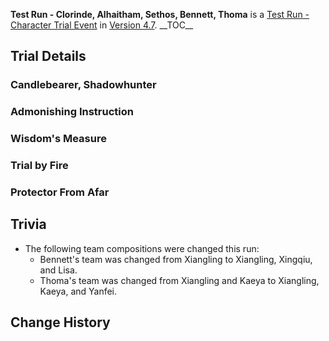{{Event
|name              = Test Run - Clorinde, Alhaitham, Sethos, Bennett, Thoma
|image             = Test Run - Clorinde, Alhaitham, Sethos, Bennett, Thoma.png
|type              = In-Game
|group             = Test Run
|time_known        = yes
|time_start        = 2024-06-05 11:00:00
|time_start_offset = GMT+8
|time_end          = 2024-06-25 17:59:00
}}
'''Test Run - Clorinde, Alhaitham, Sethos, Bennett, Thoma''' is a [[Test Run - Character Trial Event]] in [[Version 4.7]].
__TOC__
{{Test Run
|character_5_1 = Clorinde
|rewards_5_1   = Primogem*20;Lumitoile*3;Transoceanic Pearl*3
|party_5_1     = Chevreuse,Fischl,Thoma
|character_5_2 = Alhaitham
|rewards_5_2   = Primogem*20;Sand Grease Pupa*3;Faded Red Satin*3
|party_5_2     = Fischl,Barbara
|character_4_1 = Sethos
|rewards_4_1   = Adventurer's Experience*6;Trishiraite*3;Faded Red Satin*3
|party_4_1     = Collei,Fischl,Yaoyao
|character_4_2 = Bennett
|rewards_4_2   = Mystic Enhancement Ore*3;Windwheel Aster*3;Treasure Hoarder Insignia*3
|party_4_2     = Xiangling,Xingqiu,Lisa
|character_4_3 = Thoma
|rewards_4_3   = Mora*15,000;Fluorescent Fungus*3;Treasure Hoarder Insignia*3
|party_4_3     = Xiangling,Kaeya,Yanfei
|wish          = Illuminating Lightning/2024-06-05
|wish2         = Caution in Confidence/2024-06-05
}}

==Trial Details==
===Candlebearer, Shadowhunter===
{{Trial Character/Event/Header}}
{{Trial Character/Event
|character_name         = Clorinde
|character_level        = 80
|constellation          = 0
|weapon_name            = Absolution
|weapon_level           = 80
|refinement             = 1

|artifact_flower        = Harmonious Symphony Prelude
|artifact_feather       = Ancient Sea's Nocturnal Musing
|artifact_sands         = The Grand Jape of the Turning of Fate
|artifact_goblet        = Ichor Shower Rhapsody
|artifact_circlet       = Whimsical Dance of the Withered
|artifact_level         = 20
|set1                   = Fragment of Harmonic Whimsy
|set1_piece_bonus       = 4

|normal_attack_talent   = 8
|elemental_skill_talent = 8
|elemental_burst_talent = 8

|hp                     = 19,293
|atk                    = 2,238
|def                    = 824
|em                     = 105
|crit_rate              = 71.5%
|crit_dmg               = 152.2%
|er                     = 135.0%
|electro_dmg            = 46.6%
}}
{{Trial Character/Event
|character_name         = Chevreuse
|character_level        = 80
|constellation          = 0
|weapon_name            = Rightful Reward
|weapon_level           = 80
|refinement             = 1

|artifact_flower        = Forgotten Oath of Days Past
|artifact_feather       = Recollection of Days Past
|artifact_sands         = Echoing Sound From Days Past
|artifact_goblet        = Promised Dream of Days Past
|artifact_circlet       = Poetry of Days Past
|artifact_level         = 20
|set1                   = Song of Days Past
|set1_piece_bonus       = 4

|normal_attack_talent   = 8
|elemental_skill_talent = 8
|elemental_burst_talent = 8

|hp                     = 37,771
|atk                    = 1,356
|def                    = 648
|em                     = 105
|crit_rate              = 26.0%
|crit_dmg               = 91.9%
|er                     = 135.0%
|healing                = 15.0%
}}
{{Trial Character/Event
|character_name         = Fischl
|character_level        = 80
|constellation          = 0
|weapon_name            = The Stringless
|weapon_level           = 80
|refinement             = 1

|artifact_flower        = Gladiator's Nostalgia
|artifact_feather       = Gladiator's Destiny
|artifact_sands         = Hourglass of Thunder
|artifact_goblet        = Omen of Thunderstorm
|artifact_circlet       = Thunder Summoner's Crown
|artifact_level         = 20
|set1                   = Gladiator's Finale
|set1_piece_bonus       = 2
|set2                   = Thundering Fury
|set2_piece_bonus       = 2

|normal_attack_talent   = 8
|elemental_skill_talent = 8
|elemental_burst_talent = 8

|hp                     = 15,661
|atk                    = 1,902
|def                    = 637
|em                     = 256
|crit_rate              = 57.1%
|crit_dmg               = 91.9%
|er                     = 135.0%
|electro_dmg            = 61.6%
}}
{{Trial Character/Event
|character_name         = Thoma
|character_level        = 80
|constellation          = 0
|weapon_name            = Kitain Cross Spear
|weapon_level           = 80
|refinement             = 1

|artifact_flower        = Royal Flora
|artifact_feather       = Royal Plume
|artifact_sands         = Royal Pocket Watch
|artifact_goblet        = Royal Silver Urn
|artifact_circlet       = Royal Masque
|artifact_level         = 20
|set1                   = Noblesse Oblige
|set1_piece_bonus       = 4

|normal_attack_talent   = 8
|elemental_skill_talent = 8
|elemental_burst_talent = 8

|hp                     = 23.313
|atk                    = 1,488
|def                    = 794
|em                     = 205
|crit_rate              = 26.0
|crit_dmg               = 91.9
|er                     = 186.8
}}
{{Trial Character/Event/Footer}}

===Admonishing Instruction===
{{Trial Character/Event/Header}}
{{Trial Character/Event
|character_name         = Alhaitham
|character_level        = 80
|constellation          = 0
|weapon_name            = Light of Foliar Incision
|weapon_level           = 80
|refinement             = 1

|artifact_flower        = Dreaming Steelbloom
|artifact_feather       = Feather of Judgment
|artifact_sands         = The Sunken Years
|artifact_goblet        = Honeyed Final Feast
|artifact_circlet       = Shadow of the Sand King
|artifact_level         = 20
|set1                   = Gilded Dreams
|set1_piece_bonus       = 4

|normal_attack_talent   = 8
|elemental_skill_talent = 8
|elemental_burst_talent = 8

|hp                     = 19,675
|atk                    = 1,285
|def                    = 822
|em                     = 371
|crit_rate              = 61.1%
|crit_dmg               = 172.4%
|er                     = 135.0%
|dendro_dmg             = 68.2%
}}{{Trial Character/Event
|character_name         = Fischl
|character_level        = 80
|constellation          = 0
|weapon_name            = The Stringless
|weapon_level           = 80
|refinement             = 1

|artifact_flower        = Gladiator's Nostalgia
|artifact_feather       = Gladiator's Destiny
|artifact_sands         = Hourglass of Thunder
|artifact_goblet        = Omen of Thunderstorm
|artifact_circlet       = Thunder Summoner's Crown
|artifact_level         = 20
|set1                   = Gladiator's Finale
|set1_piece_bonus       = 2
|set2                   = Thundering Fury
|set2_piece_bonus       = 2

|normal_attack_talent   = 8
|elemental_skill_talent = 8
|elemental_burst_talent = 8

|hp                     = 15,661
|atk                    = 1,735
|def                    = 637
|em                     = 256
|crit_rate              = 57.1%
|crit_dmg               = 91.9%
|er                     = 135.0%
|electro_dmg            = 61.6%
}}{{Trial Character/Event
|character_name         = Barbara
|character_level        = 80
|constellation          = 0
|weapon_name            = Prototype Amber
|weapon_level           = 80
|refinement             = 1

|artifact_flower        = Maiden's Distant Love
|artifact_feather       = Maiden's Heart-Stricken Infatuation
|artifact_sands         = Maiden's Passing Youth
|artifact_goblet        = Maiden's Fleeting Leisure
|artifact_circlet       = Maiden's Fading Beauty
|artifact_level         = 20
|set1                   = Maiden Beloved
|set1_piece_bonus       = 4

|normal_attack_talent   = 8
|elemental_skill_talent = 8
|elemental_burst_talent = 8

|hp                     = 25,121
|atk                    = 1,099
|def                    = 712
|em                     = 105
|crit_rate              = 26.0%
|crit_dmg               = 91.9%
|er                     = 186.8%
|healing                = 50.9%
}}
{{Trial Character/Event/Footer}}

===Wisdom's Measure===
{{Trial Character/Event/Header}}
{{Trial Character/Event
|character_name         = Sethos
|character_level        = 80
|constellation          = 0
|weapon_name            = Scion of the Blazing Sun
|weapon_level           = 80
|refinement             = 1

|artifact_flower        = Troupe's Dawnlight
|artifact_feather       = Bard's Arrow Feather
|artifact_sands         = Concert's Final Hour
|artifact_goblet        = Wanderer's String-Kettle
|artifact_circlet       = Conductor's Top Hat
|artifact_level         = 20
|set1                   = Wanderer's Troupe
|set1_piece_bonus       = 4

|normal_attack_talent   = 8
|elemental_skill_talent = 8
|elemental_burst_talent = 8

|hp                     = 16,247
|atk                    = 1,224
|def                    = 603
|em                     = 493
|crit_rate              = 42.8%
|crit_dmg               = 154.1%
|er                     = 135.0%
|electro_dmg            = 46.6%
}}{{Trial Character/Event
|character_name         = Collei
|character_level        = 80
|constellation          = 0
|weapon_name            = The Stringless
|weapon_level           = 80
|refinement             = 1

|artifact_flower        = Labyrinth Wayfarer
|artifact_feather       = Scholar of Vines
|artifact_sands         = A Time of Insight
|artifact_goblet        = Lamp of the Lost
|artifact_circlet       = Laurel Coronet
|artifact_level         = 20
|set1                   = Deepwood Memories
|set1_piece_bonus       = 4

|normal_attack_talent   = 8
|elemental_skill_talent = 8
|elemental_burst_talent = 8

|hp                     = 16,247
|atk                    = 1,253
|def                    = 644
|em                     = 492
|crit_rate              = 57.1%
|crit_dmg               = 91.9%
|er                     = 135.0%
|dendro_dmg             = 61.6%
}}{{Trial Character/Event
|character_name         = Fischl
|character_level        = 80
|constellation          = 0
|weapon_name            = The Stringless
|weapon_level           = 80
|refinement             = 1

|artifact_flower        = Gladiator's Nostalgia
|artifact_feather       = Gladiator's Destiny
|artifact_sands         = Hourglass of Thunder
|artifact_goblet        = Omen of Thunderstorm
|artifact_circlet       = Thunder Summoner's Crown
|artifact_level         = 20
|set1                   = Gladiator's Finale
|set1_piece_bonus       = 2
|set2                   = Thundering Fury
|set2_piece_bonus       = 2

|normal_attack_talent   = 8
|elemental_skill_talent = 8
|elemental_burst_talent = 8

|hp                     = 15,661
|atk                    = 1,735
|def                    = 637
|em                     = 306
|crit_rate              = 57.1%
|crit_dmg               = 91.9%
|er                     = 135.0%
|electro_dmg            = 61.6%
}}{{Trial Character/Event
|character_name         = Yaoyao
|character_level        = 80
|constellation          = 0
|weapon_name            = Favonius Lance
|weapon_level           = 80
|refinement             = 1

|artifact_flower        = Labyrinth Wayfarer
|artifact_feather       = Scholar of Vines
|artifact_sands         = A Time of Insight
|artifact_goblet        = Lamp of the Lost
|artifact_circlet       = Laurel Coronet
|artifact_level         = 20
|set1                   = Deepwood Memories
|set1_piece_bonus       = 4

|normal_attack_talent   = 8
|elemental_skill_talent = 8
|elemental_burst_talent = 8

|hp                     = 30,807
|atk                    = 1,209
|def                    = 794
|em                     = 155
|crit_rate              = 26.0%
|crit_dmg               = 91.9%
|er                     = 162.9%
|dendro_dmg             = 15.0%
|healing                = 35.9%
}}
{{Trial Character/Event/Footer}}

===Trial by Fire===
{{Trial Character/Event/Header}}
{{Trial Character/Event
|character_name         = Bennett
|character_level        = 80
|constellation          = 0
|weapon_name            = Sapwood Blade
|weapon_level           = 80
|refinement             = 1

|artifact_flower        = Royal Flora
|artifact_feather       = Royal Plume
|artifact_sands         = Royal Pocket Watch
|artifact_goblet        = Royal Silver Urn
|artifact_circlet       = Royal Masque
|artifact_level         = 20
|set1                   = Noblesse Oblige
|set1_piece_bonus       = 4

|normal_attack_talent   = 8
|elemental_skill_talent = 8
|elemental_burst_talent = 8

|hp                     = 29,043
|atk                    = 1,354
|def                    = 815
|em                     = 105
|crit_rate              = 26.0%
|crit_dmg               = 91.9%
|er                     = 234.7%
}}{{Trial Character/Event
|character_name         = Xiangling
|character_level        = 80
|constellation          = 0
|weapon_name            = Dragon's Bane
|weapon_level           = 80
|refinement             = 1

|artifact_flower        = Royal Flora
|artifact_feather       = Royal Plume
|artifact_sands         = Witch's End Time
|artifact_goblet        = Witch's Heart Flames
|artifact_circlet       = Witch's Scorching Hat
|artifact_level         = 20
|set1                   = Noblesse Oblige
|set1_piece_bonus       = 2
|set2                   = Crimson Witch of Flames
|set2_piece_bonus       = 2

|normal_attack_talent   = 8
|elemental_skill_talent = 8
|elemental_burst_talent = 8

|hp                     = 17,312
|atk                    = 1,541
|def                    = 712
|em                     = 378
|crit_rate              = 57.1%
|crit_dmg               = 91.9%
|er                     = 135.0%
|pyro_dmg               = 61.6%
}}{{Trial Character/Event
|character_name         = Xingqiu
|character_level        = 80
|constellation          = 0
|weapon_name            = Sacrificial Sword
|weapon_level           = 80
|refinement             = 1

|artifact_flower        = Royal Flora
|artifact_feather       = Royal Plume
|artifact_sands         = Copper Compass
|artifact_goblet        = Goblet of Thundering Deep
|artifact_circlet       = Wine-Stained Tricorne
|artifact_level         = 20
|set1                   = Noblesse Oblige
|set1_piece_bonus       = 2
|set2                   = Heart of Depth
|set2_piece_bonus       = 2

|normal_attack_talent   = 8
|elemental_skill_talent = 8
|elemental_burst_talent = 8

|hp                     = 16,673
|atk                    = 1,336
|def                    = 801
|em                     = 105
|crit_rate              = 57.1%
|crit_dmg               = 91.9%
|er                     = 242.6%
|hydro_dmg              = 81.6
}}{{Trial Character/Event
|character_name         = Lisa
|character_level        = 80
|constellation          = 0
|weapon_name            = The Widsith
|weapon_level           = 80
|refinement             = 1

|artifact_flower        = Thunderbird's Mercy
|artifact_feather       = Survivor of Catastrophe
|artifact_sands         = Hourglass of Thunder
|artifact_goblet        = Omen of Thunderstorm
|artifact_circlet       = Thunder Summoner's Crown
|artifact_level         = 20
|set1                   = Thundering Fury
|set1_piece_bonus       = 4

|normal_attack_talent   = 8
|elemental_skill_talent = 8
|elemental_burst_talent = 8

|hp                     = 16,034
|atk                    = 1,641
|def                    = 616
|em                     = 177
|crit_rate              = 57.1%
|crit_dmg               = 142.2%
|er                     = 135.0%
|electro_dmg            = 61.6%
}}
{{Trial Character/Event/Footer}}

===Protector From Afar===
{{Trial Character/Event/Header}}
{{Trial Character/Event
|character_name         = Thoma
|character_level        = 80
|constellation          = 0
|weapon_name            = Kitain Cross Spear
|weapon_level           = 80
|refinement             = 1

|artifact_flower        = Royal Flora
|artifact_feather       = Royal Plume
|artifact_sands         = Royal Pocket Watch
|artifact_goblet        = Royal Silver Urn
|artifact_circlet       = Royal Masque
|artifact_level         = 20
|set1                   = Noblesse Oblige
|set1_piece_bonus       = 4

|normal_attack_talent   = 8
|elemental_skill_talent = 8
|elemental_burst_talent = 8

|hp                     = 25,313
|atk                    = 1,488
|def                    = 794
|em                     = 205
|crit_rate              = 26.0%
|crit_dmg               = 91.9%
|er                     = 186.8%
}}{{Trial Character/Event
|character_name         = Xiangling
|character_level        = 80
|constellation          = 0
|weapon_name            = Dragon's Bane
|weapon_level           = 80
|refinement             = 1

|artifact_flower        = Royal Flora
|artifact_feather       = Royal Plume
|artifact_sands         = Witch's End Time
|artifact_goblet        = Witch's Heart Flames
|artifact_circlet       = Witch's Scorching Hat
|artifact_level         = 20
|set1                   = Noblesse Oblige
|set1_piece_bonus       = 2
|set2                   = Crimson Witch of Flames
|set2_piece_bonus       = 2

|normal_attack_talent   = 8
|elemental_skill_talent = 8
|elemental_burst_talent = 8

|hp                     = 17,312
|atk                    = 1,541
|def                    = 712
|em                     = 378
|crit_rate              = 57.1%
|crit_dmg               = 91.9%
|er                     = 135.0%
|pyro_dmg               = 61.6%
}}{{Trial Character/Event
|character_name         = Kaeya
|character_level        = 80
|constellation          = 0
|weapon_name            = Favonius Sword
|weapon_level           = 80
|refinement             = 1

|artifact_flower        = Snowswept Memory
|artifact_feather       = Icebreaker's Resolve
|artifact_sands         = Frozen Homeland's Demise
|artifact_goblet        = Frost-Weaved Dignity
|artifact_circlet       = Broken Rime's Echo
|artifact_level         = 20
|set1                   = Blizzard Strayer
|set1_piece_bonus       = 4

|normal_attack_talent   = 8
|elemental_skill_talent = 8
|elemental_burst_talent = 8

|hp                     = 18,057
|atk                    = 1,537
|def                    = 835
|em                     = 105
|crit_rate              = 57.1%
|crit_dmg               = 91.9%
|er                     = 210.8%
|cryo_dmg               = 79.6
}}{{Trial Character/Event
|character_name         = Yanfei
|character_level        = 80
|constellation          = 0
|weapon_name            = Lost Prayer to the Sacred Winds
|weapon_level           = 80
|refinement             = 1

|artifact_flower        = Witch's Flower of Blaze
|artifact_feather       = Witch's Ever-Burning Plume
|artifact_sands         = Witch's End Time
|artifact_goblet        = Witch's Heart Flames
|artifact_circlet       = Witch's Scorching Hat
|artifact_level         = 20
|set1                   = Crimson Witch of Flames
|set1_piece_bonus       = 4

|normal_attack_talent   = 8
|elemental_skill_talent = 8
|elemental_burst_talent = 8

|hp                     = 15,821
|atk                    = 1,812
|def                    = 630
|em                     = 105
|crit_rate              = 87.3%
|crit_dmg               = 91.9%
|er                     = 135.0%
|pyro_dmg               = 79.6
}}
{{Trial Character/Event/Footer}}

==Trivia==
* The following team compositions were changed this run:
** Bennett's team was changed from Xiangling to Xiangling, Xingqiu, and Lisa.
** Thoma's team was changed from Xiangling and Kaeya to Xiangling, Kaeya, and Yanfei.

==Change History==
{{Change History|4.7}}
